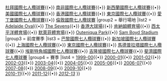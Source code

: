 {{Navbox
|name       = IRB世界七人欖球巡迴賽
|title      = [[IRB世界七人欖球巡迴賽]]
|group1 = 2012-13年賽季
|list1 = [[阿德萊德國際七人欖球賽]]{{•}} [[杜拜國際七人欖球賽]]{{•}} [[南非國際七人欖球賽]]{{•}} [[新西蘭國際七人欖球賽]]{{•}} [[美國國際七人欖球賽]]{{•}} [[香港國際七人欖球賽]]{{•}} [[東京國際七人欖球賽]]{{•}} [[愛丁堡國際七人欖球賽]]{{•}} [[倫敦國際七人欖球賽]]
|group2 = 舉行場地
|list2 = [[Adelaide Oval]]{{•}} [[The Sevens]]{{•}} [[香港大球場]]{{•}} [[肯納姆體育場]]{{•}} [[西太平洋體育場]]{{•}} [[默萊菲體育場]]{{•}} [[Outeniqua Park]]{{•}} [[Sam Boyd Stadium]]
|group3 = 前度賽季
|list3 = [[巴黎國際七人欖球賽]]{{•}} [[新加坡國際七人欖球賽]]{{•}} [[上海國際七人欖球賽]]{{•}} [[東京國際七人欖球賽]]{{•}} [[馬德普拉塔國際七人欖球賽]]{{•}} [[埃斯特角城國際七人欖球賽]]{{•}} [[吉隆坡國際七人欖球賽]]{{•}} [[斐濟國際七人欖球賽]]
|group4 = 賽季
|list4 = [[1999-00年度IRB世界七人欖球巡迴賽|1999-00]]{{•}} [[2000-01年度IRB世界七人欖球巡迴賽|2000-01]]{{•}} [[2001-02年度IRB世界七人欖球巡迴賽|2001-02]]{{•}} [[2002-03年度IRB世界七人欖球巡迴賽|2002-03]]{{•}} [[2003-04年度IRB世界七人欖球巡迴賽|2003-04]]{{•}} [[2004-05年度IRB世界七人欖球巡迴賽|2004-05]]{{•}} [[2005-06年度IRB世界七人欖球巡迴賽|2005-06]]{{•}} [[2006-07年度IRB世界七人欖球巡迴賽|2006-07]]{{•}} [[2007-08年度IRB國際七人欖球賽|2007-08]]{{•}} [[2008-09年度IRB國際七人欖球賽|2008-09]]{{•}} [[2009-10年度IRB世界七人欖球巡迴賽|2009-10]]{{•}} <br /> [[2010-11年度IRB國際七人欖球賽|2010-11]]{{•}} [[2011-12年度IRB國際七人欖球賽|2011-12]]{{•}} [[2012-13年度IRB國際七人欖球賽|''2012-13'']]
}}<noinclude>[[Category:体育模板|{{PAGENAME}}]]
</noinclude>